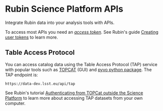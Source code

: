# Rubin Science Platform APIs

<Lede>Integrate Rubin data into your analysis tools with APIs.</Lede>

To access most APIs you need an [*access token*](/auth/tokens).
See Rubin's guide [Creating user tokens](https://rsp.lsst.io/guides/auth/creating-user-tokens.html) to learn more.

## Table Access Protocol

You can access catalog data using the Table Access Protocol (TAP)
service with popular tools such as
[TOPCAT](http://www.star.bris.ac.uk/~mbt/topcat) (GUI) and
[pyvo python package](https://pyvo.readthedocs.io/en/latest/index.html). The TAP endpoint is:

```
https://data-dev.lsst.eu/api/tap
```

See Rubin's tutorial [Authenticating from TOPCat outside the Science Platform](https://rsp.lsst.io/guides/auth/using-topcat-outside-rsp.html)
to learn more about accessing TAP datasets from your own computer.